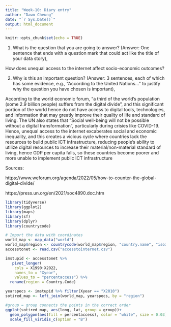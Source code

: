 ```yaml
---
title: "Week-10: Diary entry"
author: "Dawn Cheung"
date: "`r Sys.Date()`"
output: html_document
---
```


```r
knitr::opts_chunk$set(echo = TRUE)
```

(1) What is the question that you are going to answer? (Answer: One sentence that ends with a question mark that could act like the title of your data story),


How does unequal access to the internet affect socio-economic outcomes?



(2) Why is this an important question? (Answer: 3 sentences, each of which has some evidence, e.g., “According to the United Nations...” to justify why the question you have chosen is important),

According to the world economic forum, "a third of the world’s population (some 2.9 billion people) suffers from the digital divide", and this significant portion of the world hence do not have access to digital tools, technologies, and information that may greatly improve their quality of life and standard of living. The UN also states that "Social well-being will not be possible without a digital transformation", particularly during crisies like COVID-19. Hence, unequal access to the internet excaberates social and economic inequality, and this creates a vicious cycle where countries lack the resources to build public ICT infrastructure, reducing people's ability to utilize digital resources to increase their material/non-material standard of living, hence GDP per capita falls, so these countries become poorer and more unable to implement public ICT infrastructure


Sources:

https://www.weforum.org/agenda/2022/05/how-to-counter-the-global-digital-divide/

https://press.un.org/en/2021/soc4890.doc.htm






```r
library(tidyverse)
library(ggplot2)
library(maps)
library(sf)
library(dplyr)
library(countrycode)

# Import the data with coordinates
world_map <- map_data("world")
world_map$region <- countrycode(world_map$region, "country.name", "iso3c")
accesstonet <- read.csv("accesstointernet.csv")

imstupid <- accesstonet %>%
   pivot_longer(
    cols = X1990:X2022,
    names_to = "Xyear",
    values_to = "percentaccess") %>%
  rename(region = Country.Code)

yearspecs <- imstupid %>% filter(Xyear == "X2010")
sotired_map <- left_join(world_map, yearspecs, by = "region")

#group = group connects the points in the correct order
ggplot(sotired_map, aes(long, lat, group = group))+
  geom_polygon(aes(fill = percentaccess), color = "white", size = 0.03)+
  scale_fill_viridis_c(option = "B")


```


